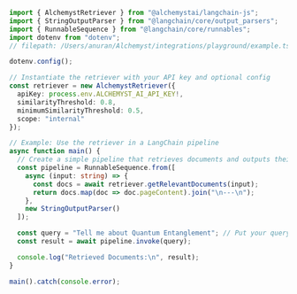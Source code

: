 ```typescript
import { AlchemystRetriever } from "@alchemystai/langchain-js";
import { StringOutputParser } from "@langchain/core/output_parsers";
import { RunnableSequence } from "@langchain/core/runnables";
import dotenv from "dotenv";
// filepath: /Users/anuran/Alchemyst/integrations/playground/example.ts

dotenv.config();

// Instantiate the retriever with your API key and optional config
const retriever = new AlchemystRetriever({
  apiKey: process.env.ALCHEMYST_AI_API_KEY!,
  similarityThreshold: 0.8,
  minimumSimilarityThreshold: 0.5,
  scope: "internal"
});

// Example: Use the retriever in a LangChain pipeline
async function main() {
  // Create a simple pipeline that retrieves documents and outputs their content
  const pipeline = RunnableSequence.from([
    async (input: string) => {
      const docs = await retriever.getRelevantDocuments(input);
      return docs.map(doc => doc.pageContent).join("\n---\n");
    },
    new StringOutputParser()
  ]);

  const query = "Tell me about Quantum Entanglement"; // Put your query here
  const result = await pipeline.invoke(query);

  console.log("Retrieved Documents:\n", result);
}

main().catch(console.error);
```
